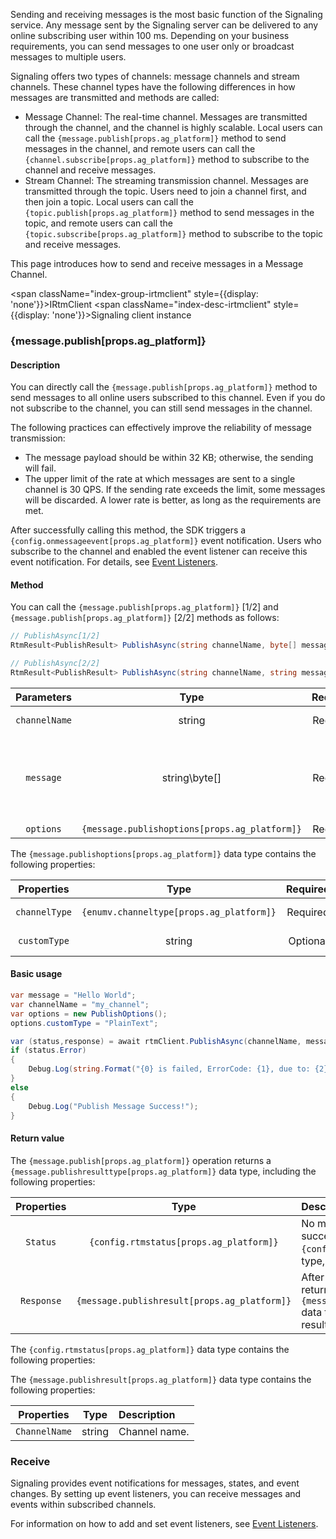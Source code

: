 
Sending and receiving messages is the most basic function of the Signaling service. Any message sent by the Signaling server can be delivered to any online subscribing user within 100 ms. Depending on your business requirements, you can send messages to one user only or broadcast messages to multiple users.

Signaling offers two types of channels: message channels and stream channels. These channel types have the following differences in how messages are transmitted and methods are called:
- Message Channel: The real-time channel. Messages are transmitted through the channel, and the channel is highly scalable. Local users can call the <code>{message.publish[props.ag_platform]}</code> method to send messages in the channel, and remote users can call the <code>{channel.subscribe[props.ag_platform]}</code> method to subscribe to the channel and receive messages.
- Stream Channel: The streaming transmission channel. Messages are transmitted through the topic. Users need to join a channel first, and then join a topic. Local users can call the <code>{topic.publish[props.ag_platform]}</code> method to send messages in the topic, and remote users can call the <code>{topic.subscribe[props.ag_platform]}</code> method to subscribe to the topic and receive messages.

This page introduces how to send and receive messages in a Message Channel.

<span className="index-group-irtmclient" style={{display: 'none'}}>IRtmClient</span>
<span className="index-desc-irtmclient" style={{display: 'none'}}>Signaling client instance</span>
### {message.publish[props.ag_platform]}

#### Description

<span className="index-desc-publish">You can directly call the <code>{message.publish[props.ag_platform]}</code> method to send messages to all online users subscribed to this channel. Even if you do not subscribe to the channel, you can still send messages in the channel.</span>

<Admonition type="info" title="Information">The following practices can effectively improve the reliability of message transmission:<ul><li>The message payload should be within 32 KB; otherwise, the sending will fail.</li><li>The upper limit of the rate at which messages are sent to a single channel is 30 QPS. If the sending rate exceeds the limit, some messages will be discarded. A lower rate is better, as long as the requirements are met.</li></ul></Admonition>

After successfully calling this method, the SDK triggers a <code>{config.onmessageevent[props.ag_platform]}</code> event notification. Users who subscribe to the channel and enabled the event listener can receive this event notification. For details, see <a href="#event-listeners">Event Listeners</a>.

#### Method

You can call the <code>{message.publish[props.ag_platform]}</code> [1/2] and <code>{message.publish[props.ag_platform]}</code> [2/2] methods as follows:

```csharp
// PublishAsync[1/2]
RtmResult<PublishResult> PublishAsync(string channelName, byte[] message, PublishOptions option);
```

```csharp
// PublishAsync[2/2]
RtmResult<PublishResult> PublishAsync(string channelName, string message, PublishOptions option);
```

| Parameters | Type | Required | Default | Description |
| :--------------: | :------------------------------------------------------------: | :------: | :----: | ---------------------------------------------------------------------------------------------------------------------------------------------------------------------- |
| `channelName` | string | Required | - | Channel name. You can only send messages to one channel at a time. |
| `message` | string\byte[] | Required | - | Message payload. You need to fill in string messages in the <code>{topic.publish[props.ag_platform]}</code>[1/2] method, and binary messages in the <code>{topic.publish[props.ag_platform]}</code>[2/2] method. |
| `options` | <code>{message.publishoptions[props.ag_platform]}</code> | Required | - | Message options. |

The <code>{message.publishoptions[props.ag_platform]}</code> data type contains the following properties:

| Properties | Type | Required | Default | Description |
| :----------: | :----: | :------: | :----: | ------------------------------------------------ |
| `channelType` | <code>{enumv.channeltype[props.ag_platform]}</code> | Required | - | Channel types. See <a href="#enumvchanneltypepropsag_platform"><code>{enumv.channeltype[props.ag_platform]}</code></a>. |
| `customType` | string | Optional | - | A user-defined field. Only supports string type. |

#### Basic usage

```csharp
var message = "Hello World";
var channelName = "my_channel";
var options = new PublishOptions();
options.customType = "PlainText";

var (status,response) = await rtmClient.PublishAsync(channelName, message, options);
if (status.Error)
{
    Debug.Log(string.Format("{0} is failed, ErrorCode: {1}, due to: {2}", status.Operation, status.ErrorCode, status.Reason));
}
else
{
    Debug.Log("Publish Message Success!");
}
```

#### Return value

The <code>{message.publish[props.ag_platform]}</code> operation returns a <code>{message.publishresulttype[props.ag_platform]}</code> data type, including the following properties:

| Properties | Type |  Description |
| :--------: | :-----------------------------------------------------------: | :------------------------------------------------------------------------------------------------------------------------------ |
|  `Status`  |   <code>{config.rtmstatus[props.ag_platform]}</code>    | No matter whether the operation is successful, this property returns a <code>{config.rtmstatus[props.ag_platform]}</code> data type, including the operation of the state.  |
| `Response` | <code>{message.publishresult[props.ag_platform]}</code> | After the operation succeeds, this property returns a <code>{message.publishresult[props.ag_platform]}</code> data type, which contains the execution result of this operation. |

The <code>{config.rtmstatus[props.ag_platform]}</code> data type contains the following properties:

<Status />

The <code>{message.publishresult[props.ag_platform]}</code> data type contains the following properties:

| Properties | Type |  Description |
| :-----------: | :-------------------------------------------------------: | :-------------------------------------------------------------- |
| `ChannelName` | string | Channel name. |

### Receive

Signaling provides event notifications for messages, states, and event changes. By setting up event listeners, you can receive messages and events within subscribed channels.

For information on how to add and set event listeners, see [Event Listeners](#event-listeners).